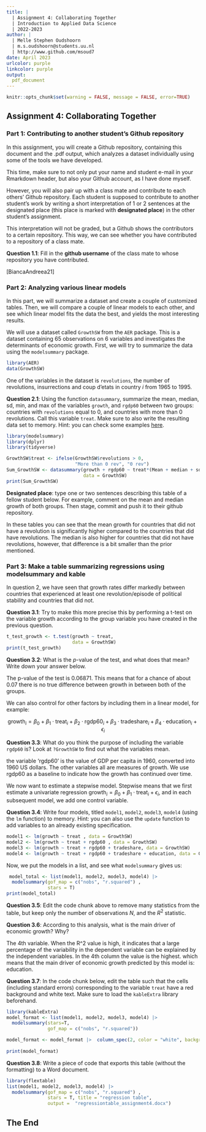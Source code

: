 ```yaml
---
title: | 
  | Assignment 4: Collaborating Together
  | Introduction to Applied Data Science
  | 2022-2023
author: |
  | Melle Stephen Oudshoorn
  | m.s.oudshoorn@students.uu.nl
  | http://www.github.com/msoud7
date: April 2023
urlcolor: purple
linkcolor: purple
output: 
  pdf_document
---
```


```r
knitr::opts_chunk$set(warning = FALSE, message = FALSE, error=TRUE)
```

## Assignment 4: Collaborating Together 

### Part 1: Contributing to another student's Github repository

In this assignment, you will create a Github repository, containing this document and the .pdf output, which analyzes a dataset individually using some of the tools we have developed. 

This time, make sure to not only put your name and student e-mail in your Rmarkdown header, but also your Github account, as I have done myself. 

However, you will also pair up with a class mate and contribute to each others' Github repository. Each student is supposed to contribute to another student's work by writing a short interpretation of 1 or 2 sentences at the designated place (this place is marked with **designated place**) in the other student's assignment. 

This interpretation will not be graded, but a Github shows the contributors to a certain repository. This way, we can see whether you have contributed to a repository of a class mate. 

**Question 1.1**: Fill in the __github username__ of the class mate to whose repository you have contributed. 

[BiancaAndreea21]

### Part 2: Analyzing various linear models

In this part, we will summarize a dataset and create a couple of customized tables. Then, we will compare a couple of linear models to each other, and see which linear model fits the data the best, and yields the most interesting results.

We will use a dataset called `GrowthSW` from the `AER` package. This is a dataset containing 65 observations on 6 variables and investigates the determinants of economic growth. First, we will try to summarize the data using the `modelsummary` package. 

```r
library(AER)
data(GrowthSW)
```

One of the variables in the dataset is `revolutions`, the number of revolutions, insurrections and coup d'etats in country $i$ from 1965 to 1995.

**Question 2.1**: Using the function `datasummary`, summarize the mean, median, sd, min, and max of the variables `growth`, and `rgdp60` between two groups: countries with `revolutions` equal to 0, and countries with more than 0 revolutions. Call this variable `treat`. Make sure to also write the resulting data set to memory. Hint: you can check some examples [here](https://vincentarelbundock.github.io/modelsummary/articles/datasummary.html#datasummary).

```r
library(modelsummary)
library(dplyr)
library(tidyverse)

GrowthSW$treat <- ifelse(GrowthSW$revolutions > 0, 
                         "More than 0 rev", "0 rev")
Sum_GrowthSW <- datasummary(growth + rgdp60 ~ treat*(Mean + median + sd + min + max),
                            data = GrowthSW)
print(Sum_GrowthSW)

```

**Designated place**: type one or two sentences describing this table of a fellow student below. For example, comment on the mean and median growth of both groups. Then stage, commit and push it to their github repository. 

In these tables you can see that the mean growth for countries that did not have a revolution is significantly higher compared to the countries that did have revolutions. The median is also higher for countries that did not have revolutions, however, that difference is a bit smaller than the prior mentioned.

### Part 3: Make a table summarizing regressions using modelsummary and kable

In question 2, we have seen that growth rates differ markedly between countries that experienced at least one revolution/episode of political stability and countries that did not. 

**Question 3.1**: Try to make this more precise this by performing a t-test on the variable growth according to the group variable you have created in the previous question. 

```r
t_test_growth <- t.test(growth ~ treat,
                        data = GrowthSW)
print(t_test_growth)
```

**Question 3.2**: What is the $p$-value of the test, and what does that mean? Write down your answer below.

The p-value of the test is 0.06871. This means that for a chance of about 0.07 there is no true difference between growth in between both of the groups. 

We can also control for other factors by including them in a linear model, for example:

$$
\text{growth}_i = \beta_0 + \beta_1 \cdot \text{treat}_i + \beta_2 \cdot \text{rgdp60}_i + \beta_3 \cdot \text{tradeshare}_i + \beta_4 \cdot \text{education}_i + \epsilon_i
$$

**Question 3.3**: What do you think the purpose of including the variable `rgdp60` is? Look at `?GrowthSW` to find out what the variables mean. 

the variable 'rgdp60' is the value of GDP per capita in 1960, converted into 1960 US dollars. The other variables all are measures of growth. We use rgdp60 as a baseline to indicate how the growth has continued over time.

We now want to estimate a stepwise model. Stepwise means that we first estimate a univariate regression $\text{growth}_i = \beta_0 + \beta_1 \cdot \text{treat}_i + \epsilon_i$, and in each subsequent model, we add one control variable. 

**Question 3.4**: Write four models, titled `model1`, `model2`, `model3`, `model4` (using the `lm` function) to memory. Hint: you can also use the `update` function to add variables to an already existing specification.

```r
model1 <- lm(growth ~ treat , data = GrowthSW)
model2 <- lm(growth ~ treat + rgdp60 , data = GrowthSW)
model3 <- lm(growth ~ treat + rgdp60 + tradeshare, data = GrowthSW)
model4 <- lm(growth ~ treat + rgdp60 + tradeshare + education, data = GrowthSW)
```

Now, we put the models in a list, and see what `modelsummary` gives us:

```r
 model_total <- list(model1, model2, model3, model4) |>
  modelsummary(gof_map = c("nobs", "r.squared") ,
               stars = T)
print(model_total)
```

**Question 3.5**: Edit the code chunk above to remove many statistics from the table, but keep only the number of observations $N$, and the $R^2$ statistic. 

**Question 3.6**: According to this analysis, what is the main driver of economic growth? Why?

The 4th variable. When the R^2 value is high, it indicates that a large percentage of the variability in the dependent variable can be explained by the independent variables. In the 4th column the value is the highest. which means that the main driver of economic growth predicted by this model is: education.



**Question 3.7**: In the code chunk below, edit the table such that the cells (including standard errors) corresponding to the variable `treat` have a red background and white text. Make sure to load the `kableExtra` library beforehand.

```r
library(kableExtra)
model_format <- list(model1, model2, model3, model4) |>
  modelsummary(stars=T, 
               gof_map = c("nobs", "r.squared")) 

model_format <- model_format |>  column_spec(2, color = "white", background = "red")
  
print(model_format)
```

**Question 3.8**: Write a piece of code that exports this table (without the formatting) to a Word document. 

```r
library(flextable)
list(model1, model2, model3, model4) |>
  modelsummary(gof_map = c("nobs", "r.squared") , 
               stars = T, title = "regression table", 
               output =  "regressiontable_assignment4.docx")
```

## The End


